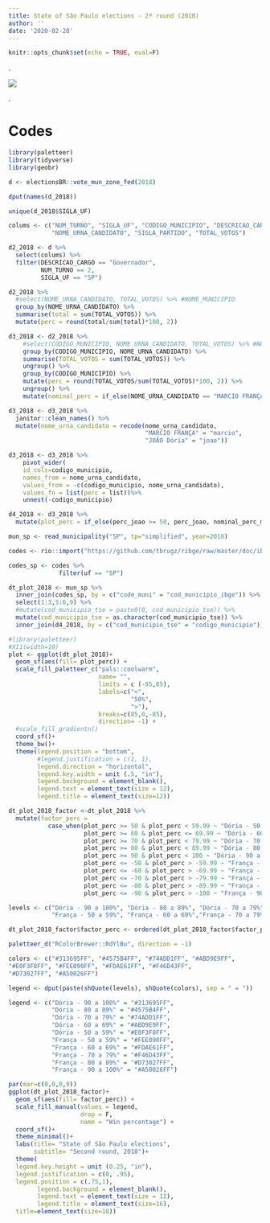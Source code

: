 ```yaml
---
title: State of São Paulo elections - 2º round (2018)
author: ''
date: '2020-02-28'
---
```

<style>
img {
  display: block;
  margin-left: auto;
  margin-right: auto;
}
</style>
```r
knitr::opts_chunk$set(echo = TRUE, eval=F)
```
.

![](/post/2020-02-28-state-of-são-paulo-elections-2-round-2018_files/image_2.png)

.


# Codes
```r
library(paletteer)
library(tidyverse)
library(geobr)
```


```r
d <- electionsBR::vote_mun_zone_fed(2018)
```


```r
dput(names(d_2018))

unique(d_2018$SIGLA_UF)
```


```r
colums <- c("NUM_TURNO", "SIGLA_UF", "CODIGO_MUNICIPIO", "DESCRICAO_CARGO", 
            "NOME_URNA_CANDIDATO", "SIGLA_PARTIDO", "TOTAL_VOTOS")

d2_2018 <- d %>%
  select(colums) %>% 
  filter(DESCRICAO_CARGO == "Governador",
         NUM_TURNO == 2, 
         SIGLA_UF == "SP")
```


```r
d2_2018 %>% 
  #select(NOME_URNA_CANDIDATO, TOTAL_VOTOS) %>% #NOME_MUNICIPIO
  group_by(NOME_URNA_CANDIDATO) %>% 
  summarise(total = sum(TOTAL_VOTOS)) %>%
  mutate(perc = round(total/sum(total)*100, 2))
```


```r
d3_2018 <- d2_2018 %>% 
    #select(CODIGO_MUNICIPIO, NOME_URNA_CANDIDATO, TOTAL_VOTOS) %>% #NOME_MUNICIPIO
    group_by(CODIGO_MUNICIPIO, NOME_URNA_CANDIDATO) %>% 
    summarise(TOTAL_VOTOS = sum(TOTAL_VOTOS)) %>% 
    ungroup() %>% 
    group_by(CODIGO_MUNICIPIO) %>% 
    mutate(perc = round(TOTAL_VOTOS/sum(TOTAL_VOTOS)*100, 2)) %>%
    ungroup() %>% 
    mutate(nominal_perc = if_else(NOME_URNA_CANDIDATO == "MARCIO FRANÇA", perc*-1, perc))

d3_2018 <- d3_2018 %>% 
  janitor::clean_names() %>% 
  mutate(nome_urna_candidato = recode(nome_urna_candidato,
                                      "MARCIO FRANÇA" = "marcio",
                                      "JOÃO Dória" = "joao"))

d3_2018 <- d3_2018 %>% 
    pivot_wider(
    id_cols=codigo_municipio,
    names_from = nome_urna_candidato, 
    values_from = -c(codigo_municipio, nome_urna_candidato),
    values_fn = list(perc = list))%>% 
    unnest(-codigo_municipio)

d4_2018 <- d3_2018 %>% 
  mutate(plot_perc = if_else(perc_joao >= 50, perc_joao, nominal_perc_marcio)) 
```

```r
mun_sp <- read_municipality("SP", tp="simplified", year=2018)

codes <- rio::import("https://github.com/tbrugz/ribge/raw/master/doc/ibge-tse-map.csv")

codes_sp <- codes %>% 
              filter(uf == "SP")

dt_plot_2018 <- mun_sp %>% 
  inner_join(codes_sp, by = c("code_muni" = "cod_municipio_ibge")) %>% 
  select(1:3,5:6,9) %>%
  #mutate(cod_municipio_tse = paste0(0, cod_municipio_tse)) %>% 
  mutate(cod_municipio_tse = as.character(cod_municipio_tse)) %>% 
  inner_join(d4_2018, by = c("cod_municipio_tse" = "codigo_municipio"))


```


```r
#library(paletteer)
#X11(width=10)
plot <- ggplot(dt_plot_2018)+
  geom_sf(aes(fill= plot_perc)) + 
  scale_fill_paletteer_c("pals::coolwarm",
                         name= "",
                         limits = c (-85,85),
                         labels=c("<",
                                  "50%",
                                  ">"),
                         breaks=c(85,0,-85),
                         direction= -1) +
  #scale_fill_gradientn()
  coord_sf()+
  theme_bw()+
  theme(legend.position = "bottom", 
        #legend.justification = c(1, 1),
        legend.direction = "horizontal",
        legend.key.width = unit (.5, "in"),
        legend.background = element_blank(),
        legend.text = element_text(size = 12),
        legend.title = element_text(size=12))
```


```r
dt_plot_2018_factor <-dt_plot_2018 %>% 
  mutate(factor_perc =
           case_when(plot_perc >= 50 & plot_perc < 59.99 ~ "Dória - 50 a 59%",
                     plot_perc >= 60 & plot_perc <= 69.99 ~ "Dória - 60 a 69%",
                     plot_perc >= 70 & plot_perc < 79.99 ~ "Dória - 70 a 79%",
                     plot_perc >= 80 & plot_perc < 89.99 ~ "Dória - 80 a 89%",
                     plot_perc >= 90 & plot_perc < 100 ~ "Dória - 90 a 100%",
                     plot_perc <= -50 & plot_perc > -59.99 ~ "França - 50 a 59%",
                     plot_perc <= -60 & plot_perc > -69.99 ~ "França - 60 a 69%",
                     plot_perc <= -70 & plot_perc > -79.99 ~ "França - 70 a 79%",
                     plot_perc <= -80 & plot_perc > -89.99 ~ "França - 80 a 89%",
                     plot_perc <= -90 & plot_perc > -100 ~ "França - 90 a 100%"))

levels <- c("Dória - 90 a 100%", "Dória - 80 a 89%", "Dória - 70 a 79%","Dória - 60 a 69%", "Dória - 50 a 59%", 
            "França - 50 a 59%", "França - 60 a 69%","França - 70 a 79%", "França - 80 a 89%", "França - 90 a 100%")

dt_plot_2018_factor$factor_perc <- ordered(dt_plot_2018_factor$factor_perc, levels = levels)
```


```r
paletteer_d("RColorBrewer::RdYlBu", direction = -1)

colors <- c("#313695FF", "#4575B4FF", "#74ADD1FF", "#ABD9E9FF", 
"#E0F3F8FF", "#FEE090FF", "#FDAE61FF", "#F46D43FF", 
"#D73027FF", "#A50026FF")

legend <- dput(paste(shQuote(levels), shQuote(colors), sep = " = "))

legend <- c("Dória - 90 a 100%" = "#313695FF", 
            "Dória - 80 a 89%" = "#4575B4FF", 
            "Dória - 70 a 79%" = "#74ADD1FF", 
            "Dória - 60 a 69%" = "#ABD9E9FF",
            "Dória - 50 a 59%" = "#E0F3F8FF", 
            "França - 50 a 59%" = "#FEE090FF",
            "França - 60 a 69%" = "#FDAE61FF", 
            "França - 70 a 79%" = "#F46D43FF",
            "França - 80 a 89%" = "#D73027FF", 
            "França - 90 a 100%" = "#A50026FF")
```


```r
par(mar=c(0,0,0,0))
ggplot(dt_plot_2018_factor)+
  geom_sf(aes(fill= factor_perc)) + 
  scale_fill_manual(values = legend, 
                    drop = F,
                    name = "Win percentage") +
  coord_sf()+
  theme_minimal()+
  labs(title= "State of São Paulo elections",
       subtitle= "Second round, 2018")+
  theme(
  legend.key.height = unit (0.25, "in"),
  legend.justification = c(0, .95),
  legend.position = c(.75,1),
        legend.background = element_blank(),
        legend.text = element_text(size = 12),
        legend.title = element_text(size=16),
  title=element_text(size=18))
```

